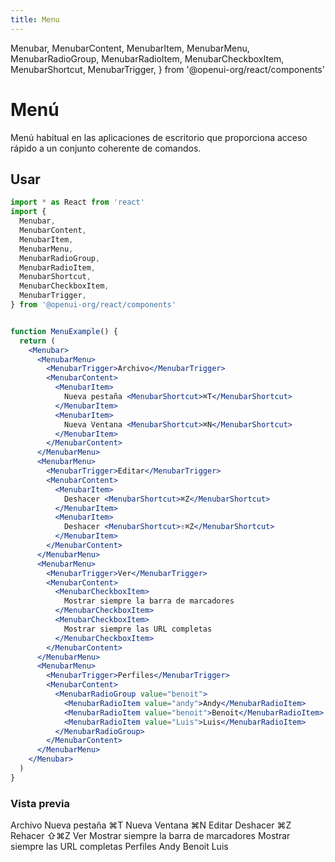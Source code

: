 ```yaml
---
title: Menu
---
```


  Menubar,
  MenubarContent,
  MenubarItem,
  MenubarMenu,
  MenubarRadioGroup,
  MenubarRadioItem,
  MenubarCheckboxItem,
  MenubarShortcut,
  MenubarTrigger,
} from '@openui-org/react/components'

# Menú

Menú habitual en las aplicaciones de escritorio que proporciona acceso rápido a un conjunto coherente de comandos.

## Usar

```jsx
import * as React from 'react'
import {
  Menubar,
  MenubarContent,
  MenubarItem,
  MenubarMenu,
  MenubarRadioGroup,
  MenubarRadioItem,
  MenubarShortcut,
  MenubarCheckboxItem,
  MenubarTrigger,
} from '@openui-org/react/components'


function MenuExample() {
  return (
    <Menubar>
      <MenubarMenu>
        <MenubarTrigger>Archivo</MenubarTrigger>
        <MenubarContent>
          <MenubarItem>
            Nueva pestaña <MenubarShortcut>⌘T</MenubarShortcut>
          </MenubarItem>
          <MenubarItem>
            Nueva Ventana <MenubarShortcut>⌘N</MenubarShortcut>
          </MenubarItem>
        </MenubarContent>
      </MenubarMenu>
      <MenubarMenu>
        <MenubarTrigger>Editar</MenubarTrigger>
        <MenubarContent>
          <MenubarItem>
            Deshacer <MenubarShortcut>⌘Z</MenubarShortcut>
          </MenubarItem>
          <MenubarItem>
            Deshacer <MenubarShortcut>⇧⌘Z</MenubarShortcut>
          </MenubarItem>
        </MenubarContent>
      </MenubarMenu>
      <MenubarMenu>
        <MenubarTrigger>Ver</MenubarTrigger>
        <MenubarContent>
          <MenubarCheckboxItem>
            Mostrar siempre la barra de marcadores
          </MenubarCheckboxItem>
          <MenubarCheckboxItem>
            Mostrar siempre las URL completas
          </MenubarCheckboxItem>
        </MenubarContent>
      </MenubarMenu>
      <MenubarMenu>
        <MenubarTrigger>Perfiles</MenubarTrigger>
        <MenubarContent>
          <MenubarRadioGroup value="benoit">
            <MenubarRadioItem value="andy">Andy</MenubarRadioItem>
            <MenubarRadioItem value="benoit">Benoit</MenubarRadioItem>
            <MenubarRadioItem value="Luis">Luis</MenubarRadioItem>
          </MenubarRadioGroup>
        </MenubarContent>
      </MenubarMenu>
    </Menubar>
  )
}
```

### Vista previa

<Preview>
  <Menubar>
    <MenubarMenu>
      <MenubarTrigger>Archivo</MenubarTrigger>
      <MenubarContent>
        <MenubarItem>
          Nueva pestaña <MenubarShortcut>⌘T</MenubarShortcut>
        </MenubarItem>
        <MenubarItem>
          Nueva Ventana <MenubarShortcut>⌘N</MenubarShortcut>
        </MenubarItem>
      </MenubarContent>
    </MenubarMenu>
    <MenubarMenu>
      <MenubarTrigger>Editar</MenubarTrigger>
      <MenubarContent>
        <MenubarItem>
          Deshacer <MenubarShortcut>⌘Z</MenubarShortcut>
        </MenubarItem>
        <MenubarItem>
          Rehacer <MenubarShortcut>⇧⌘Z</MenubarShortcut>
        </MenubarItem>
      </MenubarContent>
    </MenubarMenu>
    <MenubarMenu>
      <MenubarTrigger>Ver</MenubarTrigger>
      <MenubarContent>
        <MenubarCheckboxItem>
          Mostrar siempre la barra de marcadores
        </MenubarCheckboxItem>
        <MenubarCheckboxItem>
          Mostrar siempre las URL completas
        </MenubarCheckboxItem>
      </MenubarContent>
    </MenubarMenu>
    <MenubarMenu>
      <MenubarTrigger>Perfiles</MenubarTrigger>
      <MenubarContent>
        <MenubarRadioGroup value="benoit">
          <MenubarRadioItem value="andy">Andy</MenubarRadioItem>
          <MenubarRadioItem value="benoit">Benoit</MenubarRadioItem>
          <MenubarRadioItem value="Luis">Luis</MenubarRadioItem>
        </MenubarRadioGroup>
      </MenubarContent>
    </MenubarMenu>
  </Menubar>
</Preview>
